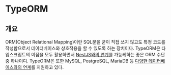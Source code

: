 # TypeORM

## 개요

ORM(Object Relational Mapping)이란 SQL문을 굳이 직접 쓰지 않고도 특정 코드를 작성함으로서 데이터베이스와 상호작용을 할 수 있도록 하는 장치이다.
TypeORM은 타입스크립트의 이점을 모두 활용하면서 [NestJS와의 연계](https://docs.nestjs.com/techniques/database#typeorm-integration)를 가능케하는 좋은 ORM 수단 중 하나이디.
TypeORM은 또한 MySQL, PostgreSQL, MariaDB 등 [다양한 데이터베이스와의 연계](https://typeorm.io/data-source-options#common-data-source-options)를 지원하고 있다.
